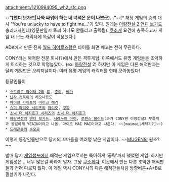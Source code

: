 attachment:/1210994095_wh2_sfc.png

{{{#!html
<iframe width="420" height="315" src="http://www.youtube.com/embed/XF0hS-NaPuQ" frameborder="0" allowfullscreen></iframe>
}}}

''' --"[앤디 보가드|나와 싸워야 하는 네 녀석은 운이 나쁘군]..."-- '''[* 해당 게임의 승리 대사 "You're unlucky to have to fight me..."가 있다. 원래는 [[아랑전설 2]] [[앤디 보가드]] 승리대사인데(영문판일시 토씨 하나도 안틀리고 출력됨). [[쿠소게]] 요건에 충족하고자 게임 내 모든 캐릭터에 똑같이 적용했다.]

ADK에서 만든 진짜 [[월드 히어로즈]]랑은 타이틀 화면 빼고는 전혀 무관하다.

CONY라는 해적판 전문 회사(?)에서 만든 격투게임. 이쪽에서도 유명 게임들을 조악하게 이식하는 것으로 악명높았다.. (ex: [[아랑전설]] 2) 하지만 이 게임은 다른 해적판과는 달리 게임만은 오리지날이다. 여러 유명 게임의 캐릭터를 한데 모아놓았다!

등장인물이 

 * [[스트리트 파이터 2]]의 [[류]], [[춘리]], [[베가]]
 * [[닌자 거북이]]의 레오나르도
 * [[파이널 파이트]]의 [[마이크 해거]]
 * [[슈퍼 마리오 시리즈]]의 [[마리오]], [[쿠파]]
 * [[소닉 더 헤지호그 시리즈]]의 [[소닉 더 헤지호그]]
 * [[아랑전설]]의 [[앤디 보가드]], [[시라누이 마이]], [[로렌스 블러드]](과거 CONY판 아랑전설2 부틀렉과 동일하게 YEAIN이라고 나옴. 마이도 MAI MAI이라고 나온다. ~~[maimai|세탁기?]~~)
 * [[드래곤볼]]의 [[손오공]]

이렇게 등장인물만으로 당시의 꼬마들을 여러명 낚은 게임이다. ~~[[MUGEN]]의 원조?~~

발매 당시 [[게임챔프]]에서 해적판 게임으로서는 특이하게 '공략'까지 했었던 게임. 하지만 게임성은... 너무 많은걸 바라지 말자. 그냥 [[쿠소게]]다. 이곳에서 만든 다른 조악한 해적판들과 전혀 다르지 않다. 이 게임 역시 CONY사의 다른 해적판들처럼 방향버튼+A+B로 필살기가 나간다.
